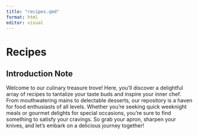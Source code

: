 ```yaml
---
title: "recipes.qmd"
format: html
editor: visual
---
```


# Recipes

## Introduction Note

Welcome to our culinary treasure trove! Here, you'll discover a delightful array of recipes to tantalize your taste buds and inspire your inner chef. From mouthwatering mains to delectable desserts, our repository is a haven for food enthusiasts of all levels. Whether you're seeking quick weeknight meals or gourmet delights for special occasions, you're sure to find something to satisfy your cravings. So grab your apron, sharpen your knives, and let's embark on a delicious journey together!
